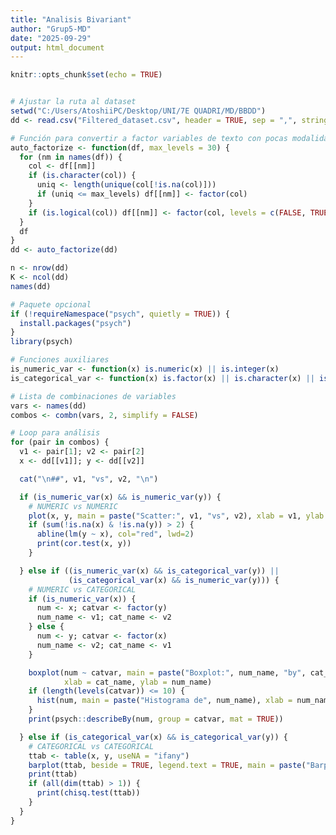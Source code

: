 ---
title: "Analisis Bivariant"
author: "Grup5-MD"
date: "2025-09-29"
output: html_document
---

```{r setup, include=FALSE}
knitr::opts_chunk$set(echo = TRUE)


# Ajustar la ruta al dataset
setwd("C:/Users/AtoshiiPC/Desktop/UNI/7E QUADRI/MD/BBDD")
dd <- read.csv("Filtered_dataset.csv", header = TRUE, sep = ",", stringsAsFactors = FALSE)

# Función para convertir a factor variables de texto con pocas modalidades
auto_factorize <- function(df, max_levels = 30) {
  for (nm in names(df)) {
    col <- df[[nm]]
    if (is.character(col)) {
      uniq <- length(unique(col[!is.na(col)]))
      if (uniq <= max_levels) df[[nm]] <- factor(col)
    }
    if (is.logical(col)) df[[nm]] <- factor(col, levels = c(FALSE, TRUE))
  }
  df
}
dd <- auto_factorize(dd)

n <- nrow(dd)
K <- ncol(dd)
names(dd)

# Paquete opcional
if (!requireNamespace("psych", quietly = TRUE)) {
  install.packages("psych")
}
library(psych)

# Funciones auxiliares
is_numeric_var <- function(x) is.numeric(x) || is.integer(x)
is_categorical_var <- function(x) is.factor(x) || is.character(x) || is.logical(x)

# Lista de combinaciones de variables
vars <- names(dd)
combos <- combn(vars, 2, simplify = FALSE)
```

```{r echo=FALSE}
# Loop para análisis
for (pair in combos) {
  v1 <- pair[1]; v2 <- pair[2]
  x <- dd[[v1]]; y <- dd[[v2]]

  cat("\n##", v1, "vs", v2, "\n")

  if (is_numeric_var(x) && is_numeric_var(y)) {
    # NUMERIC vs NUMERIC
    plot(x, y, main = paste("Scatter:", v1, "vs", v2), xlab = v1, ylab = v2)
    if (sum(!is.na(x) & !is.na(y)) > 2) {
      abline(lm(y ~ x), col="red", lwd=2)
      print(cor.test(x, y))
    }

  } else if ((is_numeric_var(x) && is_categorical_var(y)) ||
             (is_categorical_var(x) && is_numeric_var(y))) {
    # NUMERIC vs CATEGORICAL
    if (is_numeric_var(x)) {
      num <- x; catvar <- factor(y)
      num_name <- v1; cat_name <- v2
    } else {
      num <- y; catvar <- factor(x)
      num_name <- v2; cat_name <- v1
    }

    boxplot(num ~ catvar, main = paste("Boxplot:", num_name, "by", cat_name),
            xlab = cat_name, ylab = num_name)
    if (length(levels(catvar)) <= 10) {
      hist(num, main = paste("Histograma de", num_name), xlab = num_name)
    }
    print(psych::describeBy(num, group = catvar, mat = TRUE))

  } else if (is_categorical_var(x) && is_categorical_var(y)) {
    # CATEGORICAL vs CATEGORICAL
    ttab <- table(x, y, useNA = "ifany")
    barplot(ttab, beside = TRUE, legend.text = TRUE, main = paste("Barplot:", v1, "vs", v2))
    print(ttab)
    if (all(dim(ttab) > 1)) {
      print(chisq.test(ttab))
    }
  }
}


```

